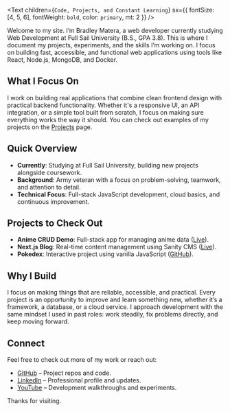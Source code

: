 <Text
  children={`Code, Projects, and Constant Learning`}
  sx={{ fontSize: [4, 5, 6], fontWeight: `bold`, color: `primary`, mt: 2 }}
/>

Welcome to my site. I’m Bradley Matera, a web developer currently studying Web Development at Full Sail University (B.S., GPA 3.8). This is where I document my projects, experiments, and the skills I’m working on. I focus on building fast, accessible, and functional web applications using tools like React, Node.js, MongoDB, and Docker.

## What I Focus On
I work on building real applications that combine clean frontend design with practical backend functionality. Whether it's a responsive UI, an API integration, or a simple tool built from scratch, I focus on making sure everything works the way it should. You can check out examples of my projects on the [Projects](/projects) page.

## Quick Overview
- **Currently**: Studying at Full Sail University, building new projects alongside coursework.  
- **Background**: Army veteran with a focus on problem-solving, teamwork, and attention to detail.  
- **Technical Focus**: Full-stack JavaScript development, cloud basics, and continuous improvement.

## Projects to Check Out
- **Anime CRUD Demo**: Full-stack app for managing anime data ([Live](https://cruddemo-one.vercel.app/)).  
- **Next.js Blog**: Real-time content management using Sanity CMS ([Live](https://blog-nextjs-sanity-three-cyan.vercel.app/)).  
- **Pokedex**: Interactive project using vanilla JavaScript ([GitHub](https://github.com/BradleyMatera/Interactive-Pokedex)).

## Why I Build
I focus on making things that are reliable, accessible, and practical. Every project is an opportunity to improve and learn something new, whether it’s a framework, a database, or a cloud service. I approach development with the same mindset I used in past roles: work steadily, fix problems directly, and keep moving forward.

## Connect
Feel free to check out more of my work or reach out:
- [GitHub](https://github.com/BradleyMatera) – Project repos and code.  
- [LinkedIn](https://linkedin.com/in/championingempatheticwebsolutionsthroughcode) – Professional profile and updates.  
- [YouTube](https://www.youtube.com/@bradmatera) – Development walkthroughs and experiments.

Thanks for visiting.